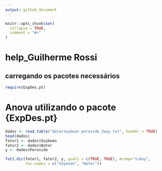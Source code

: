 ```yaml
---
output: github_document
---
```


<!-- README.md is generated from README.Rmd. Please edit that file -->

```r
knitr::opts_chunk$set(
  collapse = TRUE,
  comment = "#>"
)
```

# help_Guilherme Rossi

## carregando os pacotes necessários

```r
require(ExpDes.pt)
```



# Anova utilizando o pacote {ExpDes.pt}
```r
dados <- read.table("data/soybean peroxide_2way.txt", header = TRUE)
head(dados)
fator1 <- dados$Soybean
fator2 <- dados$Water
y <- dados$Peroxide

fat2.dic(fator1, fator2, y, quali = c(TRUE, TRUE), mcomp="tukey",
         fac.names = c("Soybean", "Water"))
```

